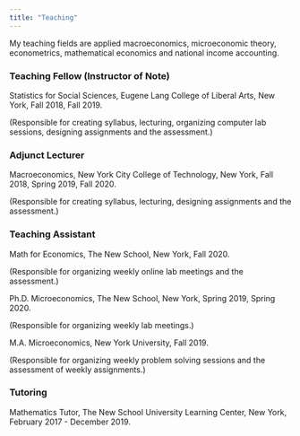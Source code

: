 ```yaml
---
title: "Teaching"
---
```


My teaching fields are applied macroeconomics, microeconomic theory, econometrics, mathematical economics and national income accounting. 

### Teaching Fellow (Instructor of Note)

Statistics for Social Sciences, Eugene Lang College of Liberal Arts, New York, Fall 2018, Fall 2019.

(Responsible for creating syllabus, lecturing, organizing computer lab sessions, designing assignments and the assessment.)

### Adjunct Lecturer

Macroeconomics, New York City College of Technology, New York, Fall 2018, Spring 2019, Fall 2020. 

(Responsible for creating syllabus, lecturing, designing assignments and the assessment.)

### Teaching Assistant 

Math for Economics, The New School, New York, Fall 2020. 

(Responsible for organizing weekly online lab meetings and the assessment.)


Ph.D. Microeconomics, The New School, New York, Spring 2019, Spring 2020. 

(Responsible for organizing weekly lab meetings.)


M.A. Microeconomics, New York University, Fall 2019.

(Responsible for organizing weekly problem solving sessions and the assessment of weekly assignments.)


### Tutoring

Mathematics Tutor, The New School University Learning Center, New York, February 2017 - December 2019.




 

